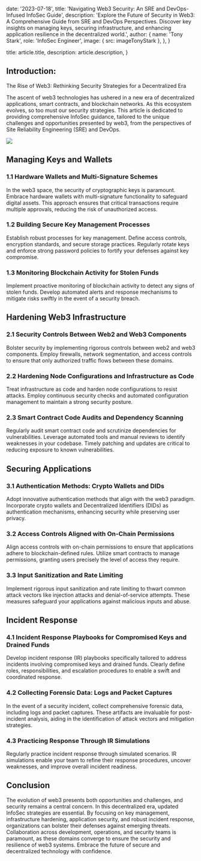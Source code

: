 
  date: '2023-07-18',
  title: 'Navigating Web3 Security: An SRE and DevOps-Infused InfoSec Guide',
  description:
    'Explore the Future of Security in Web3: A Comprehensive Guide from SRE and DevOps Perspectives. Discover key insights on managing keys, securing infrastructure, and enhancing application resilience in the decentralized world.',
  author: {
    name: 'Tony Stark',
    role: 'InfoSec Engineer',
    image: { src: imageTonyStark },
  },
}

  title: article.title,
  description: article.description,
}


## Introduction:

The Rise of Web3: Rethinking Security Strategies for a Decentralized Era

The ascent of web3 technologies has ushered in a new era of decentralized applications, smart contracts, and blockchain networks. As this ecosystem evolves, so too must our security strategies. This article is dedicated to providing comprehensive InfoSec guidance, tailored to the unique challenges and opportunities presented by web3, from the perspectives of Site Reliability Engineering (SRE) and DevOps.

![](./punch-clock.jpg)

## Managing Keys and Wallets

### 1.1 Hardware Wallets and Multi-Signature Schemes

In the web3 space, the security of cryptographic keys is paramount. Embrace hardware wallets with multi-signature functionality to safeguard digital assets. This approach ensures that critical transactions require multiple approvals, reducing the risk of unauthorized access.

### 1.2 Building Secure Key Management Processes

Establish robust processes for key management. Define access controls, encryption standards, and secure storage practices. Regularly rotate keys and enforce strong password policies to fortify your defenses against key compromise.

### 1.3 Monitoring Blockchain Activity for Stolen Funds

Implement proactive monitoring of blockchain activity to detect any signs of stolen funds. Develop automated alerts and response mechanisms to mitigate risks swiftly in the event of a security breach.

## Hardening Web3 Infrastructure

### 2.1 Security Controls Between Web2 and Web3 Components

Bolster security by implementing rigorous controls between web2 and web3 components. Employ firewalls, network segmentation, and access controls to ensure that only authorized traffic flows between these domains.

### 2.2 Hardening Node Configurations and Infrastructure as Code

Treat infrastructure as code and harden node configurations to resist attacks. Employ continuous security checks and automated configuration management to maintain a strong security posture.

### 2.3 Smart Contract Code Audits and Dependency Scanning

Regularly audit smart contract code and scrutinize dependencies for vulnerabilities. Leverage automated tools and manual reviews to identify weaknesses in your codebase. Timely patching and updates are critical to reducing exposure to known vulnerabilities.

## Securing Applications

### 3.1 Authentication Methods: Crypto Wallets and DIDs

Adopt innovative authentication methods that align with the web3 paradigm. Incorporate crypto wallets and Decentralized Identifiers (DIDs) as authentication mechanisms, enhancing security while preserving user privacy.

### 3.2 Access Controls Aligned with On-Chain Permissions

Align access controls with on-chain permissions to ensure that applications adhere to blockchain-defined rules. Utilize smart contracts to manage permissions, granting users precisely the level of access they require.

### 3.3 Input Sanitization and Rate Limiting

Implement rigorous input sanitization and rate limiting to thwart common attack vectors like injection attacks and denial-of-service attempts. These measures safeguard your applications against malicious inputs and abuse.

## Incident Response

### 4.1 Incident Response Playbooks for Compromised Keys and Drained Funds

Develop incident response (IR) playbooks specifically tailored to address incidents involving compromised keys and drained funds. Clearly define roles, responsibilities, and escalation procedures to enable a swift and coordinated response.

### 4.2 Collecting Forensic Data: Logs and Packet Captures

In the event of a security incident, collect comprehensive forensic data, including logs and packet captures. These artifacts are invaluable for post-incident analysis, aiding in the identification of attack vectors and mitigation strategies.

### 4.3 Practicing Response Through IR Simulations

Regularly practice incident response through simulated scenarios. IR simulations enable your team to refine their response procedures, uncover weaknesses, and improve overall incident readiness.

## Conclusion

The evolution of web3 presents both opportunities and challenges, and security remains a central concern. In this decentralized era, updated InfoSec strategies are essential. By focusing on key management, infrastructure hardening, application security, and robust incident response, organizations can bolster their defenses against emerging threats. Collaboration across development, operations, and security teams is paramount, as these domains converge to ensure the security and resilience of web3 systems. Embrace the future of secure and decentralized technology with confidence.
